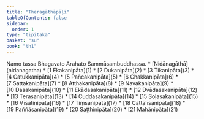 ```yaml
---
title: "Theragāthāpāḷi"
tableOfContents: false
sidebar:
  order: 1
type: "tipitaka"
basket: "su"
book: "th1"
---
```


<Paragraph number="1" type="center" book="th1">
Namo tassa Bhagavato Arahato Sammāsambuddhassa.

</Paragraph>

<TableOfContents book="th1">
* [Nidānagāthā](nidanagatha)
* [1 Ekakanipāta](1)
* [2 Dukanipāta](2)
* [3 Tikanipāta](3)
* [4 Catukkanipāta](4)
* [5 Pañcakanipāta](5)
* [6 Chakkanipāta](6)
* [7 Sattakanipāta](7)
* [8 Aṭṭhakanipāta](8)
* [9 Navakanipāta](9)
* [10 Dasakanipāta](10)
* [11 Ekādasakanipāta](11)
* [12 Dvādasakanipāta](12)
* [13 Terasanipāta](13)
* [14 Cuddasakanipāta](14)
* [15 Soḷasakanipāta](15)
* [16 Vīsatinipāta](16)
* [17 Tiṃsanipāta](17)
* [18 Cattālīsanipāta](18)
* [19 Paññāsanipāta](19)
* [20 Saṭṭhinipāta](20)
* [21 Mahānipāta](21)
</TableOfContents>
